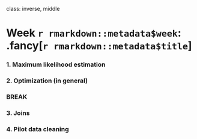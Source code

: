 
class: inverse, middle

# Week `r rmarkdown::metadata$week`: .fancy[`r rmarkdown::metadata$title`]

### 1. Maximum likelihood estimation
### 2. Optimization (in general)

### BREAK

### 3. Joins
### 4. Pilot data cleaning
